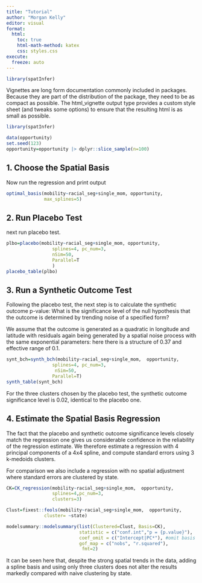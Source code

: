 ```yaml
---
title: "Tutorial"
author: "Morgan Kelly"
editor: visual
format:
  html:
    toc: true
    html-math-method: katex
    css: styles.css
execute:
  freeze: auto 
---
```

```r
library(spatInfer)
```

Vignettes are long form documentation commonly included in packages. Because they are part of the distribution of the package, they need to be as compact as possible. The html_vignette output type provides a custom style sheet (and tweaks some options) to ensure that the resulting html is as small as possible.

```r
library(spatInfer)

data(opportunity)
set.seed(123)
opportunity=opportunity |> dplyr::slice_sample(n=100)
```

## 1. Choose the Spatial Basis

Now run the regression and print output

```r
optimal_basis(mobility~racial_seg+single_mom, opportunity,
              max_splines=5)
```

## 2. Run Placebo Test

next run placebo test.

```r
plbo=placebo(mobility~racial_seg+single_mom, opportunity,
                 splines=4, pc_num=3,
                 nSim=50,
                 Parallel=T
                 )
placebo_table(plbo)

```

## 3. Run a Synthetic Outcome Test

Following the placebo test, the next step is to calculate the synthetic outcome p-value: What is the significance level of the null hypothesis that the outcome is determined by trending noise of a specified form?

We assume that the outcome is generated as a quadratic in longitude and latitude with residuals again being generated by a spatial noise process with the same exponential parameters: here there is a structure of 0.37 and effective range of 0.1.

``` r
synt_bch=synth_bch(mobility~racial_seg+single_mom,  opportunity,
                 splines=4, pc_num=3,
                  nSim=50,
                 Parallel=T)
synth_table(synt_bch)
```

For the three clusters chosen by the placebo test, the synthetic outcome significance level is 0.02, identical to the placebo one.

## 4. Estimate the Spatial Basis Regression

The fact that the placebo and synthetic outcome significance levels closely match the regression one gives us considerable confidence in the reliability of the regression estimate. We therefore estimate a regression with 4 principal components of a 4x4 spline, and compute standard errors using 3 k-medoids clusters.

For comparison we also include a regression with no spatial adjustment where standard errors are clustered by state.

``` r
CK=CK_regression(mobility~racial_seg+single_mom,  opportunity,
                 splines=4,pc_num=3,
                 clusters=3)

Clust=fixest::feols(mobility~racial_seg+single_mom,  opportunity,
              cluster= ~state)

modelsummary::modelsummary(list(Clustered=Clust, Basis=CK),
                           statistic = c("conf.int","p = {p.value}"),
                           coef_omit = c("Intercept|PC*"), #omit basis and intercept
                           gof_map = c("nobs", "r.squared"),
                            fmt=2)
```

It can be seen here that, despite the strong spatial trends in the data, adding a spline basis and using only three clusters does not alter the results markedly compared with naive clustering by state.